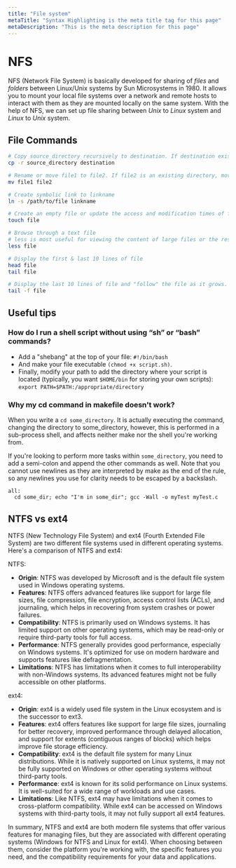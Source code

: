 ```yaml
---
title: "File system"
metaTitle: "Syntax Highlighting is the meta title tag for this page"
metaDescription: "This is the meta description for this page"
---
```



# NFS
NFS (Network File System) is basically developed for sharing of *files* and *folders* between Linux/Unix systems by Sun Microsystems in 1980. It allows you to mount your local file systems over a network and remote hosts to interact with them as they are mounted locally on the same system. With the help of NFS, we can set up file sharing between *Unix* to *Linux* system and *Linux* to *Unix* system.


## File Commands

```bash
# Copy source_directory recursively to destination. If destination exists, copy source_directory into destination, otherwise create destination with the contents of source_directory.
cp -r source_directory destination

# Rename or move file1 to file2. If file2 is an existing directory, move file1 into directory file2
mv file1 file2

# Create symbolic link to linkname
ln -s /path/to/file linkname

# Create an empty file or update the access and modification times of file.
touch file

# Browse through a text file
# less is most useful for viewing the content of large files or the results of commands that produce many lines of output.
less file

# Display the first & last 10 lines of file
head file
tail file

# Display the last 10 lines of file and "follow" the file as it grows.
tail -f file
```

## Useful tips

### How do I run a shell script without using “sh” or “bash” commands?
- Add a "shebang" at the top of your file: `#!/bin/bash`
- And make your file executable `(chmod +x script.sh)`.
- Finally, modify your path to add the directory where your script is located (typically, you want `$HOME/bin` for storing your own scripts):
`export PATH=$PATH:/appropriate/directory`

### Why my cd command in makefile doesn't work?

When you write a `cd some_directory`. It is actually executing the command, changing the directory to some_directory, however, this is performed in a sub-process shell, and affects neither make nor the shell you're working from.

If you're looking to perform more tasks within `some_directory`, you need to add a semi-colon and append the other commands as well. Note that you cannot use newlines as they are interpreted by make as the end of the rule, so any newlines you use for clarity needs to be escaped by a backslash.

```shell
all:
  cd some_dir; echo "I'm in some_dir"; gcc -Wall -o myTest myTest.c
```

## NTFS vs ext4

NTFS (New Technology File System) and ext4 (Fourth Extended File System) are two different file systems used in different operating systems. Here's a comparison of NTFS and ext4:

NTFS:
- **Origin**: NTFS was developed by Microsoft and is the default file system used in Windows operating systems.
- **Features**: NTFS offers advanced features like support for large file sizes, file compression, file encryption, access control lists (ACLs), and journaling, which helps in recovering from system crashes or power failures.
- **Compatibility**: NTFS is primarily used on Windows systems. It has limited support on other operating systems, which may be read-only or require third-party tools for full access.
- **Performance**: NTFS generally provides good performance, especially on Windows systems. It's optimized for use on modern hardware and supports features like defragmentation.
- **Limitations**: NTFS has limitations when it comes to full interoperability with non-Windows systems. Its advanced features might not be fully accessible on other platforms.

ext4:
- **Origin**: ext4 is a widely used file system in the Linux ecosystem and is the successor to ext3.
- **Features**: ext4 offers features like support for large file sizes, journaling for better recovery, improved performance through delayed allocation, and support for extents (contiguous ranges of blocks) which helps improve file storage efficiency.
- **Compatibility**: ext4 is the default file system for many Linux distributions. While it is natively supported on Linux systems, it may not be fully supported on Windows or other operating systems without third-party tools.
- **Performance**: ext4 is known for its solid performance on Linux systems. It is well-suited for a wide range of workloads and use cases.
- **Limitations**: Like NTFS, ext4 may have limitations when it comes to cross-platform compatibility. While ext4 can be accessed on Windows systems with third-party tools, it may not fully support all ext4 features.

In summary, NTFS and ext4 are both modern file systems that offer various features for managing files, but they are associated with different operating systems (Windows for NTFS and Linux for ext4). When choosing between them, consider the platform you're working with, the specific features you need, and the compatibility requirements for your data and applications.